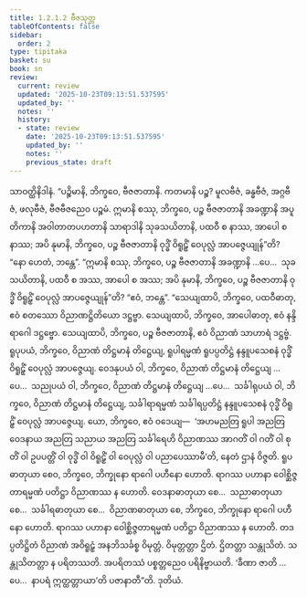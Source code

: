 ```yaml
---
title: 1.2.1.2 ဗီဇသုတ္တ
tableOfContents: false
sidebar:
  order: 2
type: tipitaka
basket: su
book: sn
review:
  current: review
  updated: '2025-10-23T09:13:51.537595'
  updated_by: ''
  notes: ''
  history:
  - state: review
    date: '2025-10-23T09:13:51.537595'
    updated_by: ''
    notes: ''
    previous_state: draft
---
```



<ReviewStatus review={frontmatter.review} showDetails={true} />

<HypothesisAnnotation frontmatter={frontmatter} />

<DynamicBreadcrumb />

<Division number="54" book="sn" e="ch" v="18" p="287">

<Paragraph number="237" book="sn">
သာဝတ္ထိနိဒါနံ. “ပဉ္စိမာနိ, ဘိက္ခဝေ, ဗီဇဇာတာနိ. ကတမာနိ ပဉ္စ? မူလဗီဇံ, ခန္ဓဗီဇံ, အဂ္ဂဗီဇံ, ဖလုဗီဇံ, ဗီဇဗီဇညေဝ ပဉ္စမံ. ဣမာနိ စဿု, ဘိက္ခဝေ, ပဉ္စ ဗီဇဇာတာနိ အခဏ္ဍာနိ အပူတိကာနိ အဝါတာတပဟတာနိ သာရာဒါနိ သုခသယိတာနိ, ပထဝီ စ နာဿ, အာပေါ စ နာဿ; အပိ နုမာနိ, ဘိက္ခဝေ, ပဉ္စ ဗီဇဇာတာနိ ဝုဒ္ဓိံ ဝိရူဠှိံ ဝေပုလ္လံ အာပဇ္ဇေယျုန်”တိ? “နော ဟေတံ, ဘန္တေ”. “ဣမာနိ စဿု, ဘိက္ခဝေ, ပဉ္စ ဗီဇဇာတာနိ အခဏ္ဍာနိ …ပေ…  သုခသယိတာနိ, ပထဝီ စ အဿ, အာပေါ စ အဿ; အပိ နုမာနိ, ဘိက္ခဝေ, ပဉ္စ ဗီဇဇာတာနိ ဝုဒ္ဓိံ ဝိရူဠှိံ ဝေပုလ္လံ အာပဇ္ဇေယျုန်”တိ? “ဧဝံ, ဘန္တေ”. “သေယျထာပိ, ဘိက္ခဝေ, ပထဝီဓာတု, ဧဝံ စတဿော ဝိညာဏဋ္ဌိတိယော ဒဋ္ဌဗ္ဗာ. သေယျထာပိ, ဘိက္ခဝေ, အာပေါဓာတု, ဧဝံ နန္ဒိရာဂေါ ဒဋ္ဌဗ္ဗော. သေယျထာပိ, ဘိက္ခဝေ, ပဉ္စ ဗီဇဇာတာနိ, ဧဝံ ဝိညာဏံ သာဟာရံ ဒဋ္ဌဗ္ဗံ.
</Paragraph>

<Paragraph number="238" book="sn">
ရူပုပယံ, ဘိက္ခဝေ, ဝိညာဏံ တိဋ္ဌမာနံ တိဋ္ဌေယျ, ရူပါရမ္မဏံ ရူပပ္ပတိဋ္ဌံ နန္ဒူပသေစနံ ဝုဒ္ဓိံ ဝိရူဠှိံ ဝေပုလ္လံ အာပဇ္ဇေယျ. ဝေဒနုပယံ ဝါ, ဘိက္ခဝေ, ဝိညာဏံ တိဋ္ဌမာနံ တိဋ္ဌေယျ …ပေ…  သညုပယံ ဝါ, ဘိက္ခဝေ, ဝိညာဏံ တိဋ္ဌမာနံ တိဋ္ဌေယျ …ပေ…  သင်္ခါရုပယံ ဝါ, ဘိက္ခဝေ, ဝိညာဏံ တိဋ္ဌမာနံ တိဋ္ဌေယျ, သင်္ခါရာရမ္မဏံ သင်္ခါရပ္ပတိဋ္ဌံ နန္ဒူပသေစနံ ဝုဒ္ဓိံ ဝိရူဠှိံ ဝေပုလ္လံ အာပဇ္ဇေယျ.
</Paragraph>

<Paragraph number="239" book="sn">
ယော, ဘိက္ခဝေ, ဧဝံ ဝဒေယျ—  ‘အဟမညတြ ရူပါ အညတြ ဝေဒနာယ အညတြ သညာယ အညတြ သင်္ခါရေဟိ ဝိညာဏဿ အာဂတိံ ဝါ ဂတိံ ဝါ စုတိံ ဝါ ဥပပတ္တိံ ဝါ ဝုဒ္ဓိံ ဝါ ဝိရူဠှိံ ဝါ ဝေပုလ္လံ ဝါ ပညာပေဿာမီ’တိ, နေတံ ဌာနံ ဝိဇ္ဇတိ.
</Paragraph>

<Paragraph number="240" book="sn">
ရူပဓာတုယာ စေဝ, ဘိက္ခဝေ, ဘိက္ခုနော ရာဂေါ ပဟီနော ဟောတိ. ရာဂဿ ပဟာနာ ဝေါစ္ဆိဇ္ဇတာရမ္မဏံ ပတိဋ္ဌာ ဝိညာဏဿ န ဟောတိ. ဝေဒနာဓာတုယာ စေ…  သညာဓာတုယာ စေ…  သင်္ခါရဓာတုယာ စေ…  ဝိညာဏဓာတုယာ စေ, ဘိက္ခဝေ, ဘိက္ခုနော ရာဂေါ ပဟီနော ဟောတိ. ရာဂဿ ပဟာနာ ဝေါစ္ဆိဇ္ဇတာရမ္မဏံ ပတိဋ္ဌာ ဝိညာဏဿ န ဟောတိ. တဒပ္ပတိဋ္ဌိတံ ဝိညာဏံ အဝိရူဠှံ အနဘိသင်္ခစ္စ ဝိမုတ္တံ. ဝိမုတ္တတ္တာ ဌိတံ. ဌိတတ္တာ သန္တုသိတံ. သန္တုသိတတ္တာ န ပရိတဿတိ. အပရိတဿံ ပစ္စတ္တညေဝ ပရိနိဗ္ဗာယတိ. ‘ခီဏာ ဇာတိ …ပေ…  နာပရံ ဣတ္ထတ္တာယာ’တိ ပဇာနာတီ”တိ.

</Paragraph>
</Division>

<Paragraph number="241" type="center" book="sn">
ဒုတိယံ.
</Paragraph>